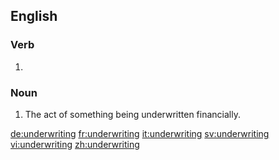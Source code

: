 ==English==

===Verb===
{{head|en|present participle}}

# {{present participle of|underwrite|lang=en}}

===Noun===
{{en-noun}}

# The act of something being underwritten financially.

[[de:underwriting]]
[[fr:underwriting]]
[[it:underwriting]]
[[sv:underwriting]]
[[vi:underwriting]]
[[zh:underwriting]]